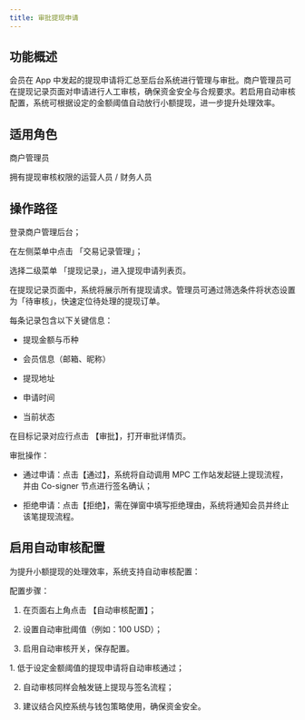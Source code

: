 ```yaml
---
title: 审批提现申请
---
```


## 功能概述

会员在 App 中发起的提现申请将汇总至后台系统进行管理与审批。商户管理员可在提现记录页面对申请进行人工审核，确保资金安全与合规要求。若启用自动审核配置，系统可根据设定的金额阈值自动放行小额提现，进一步提升处理效率。

## 适用角色

商户管理员

拥有提现审核权限的运营人员 / 财务人员

## 操作路径


<Steps>
<Step title="进入提现记录页面">
    登录商户管理后台；

在左侧菜单中点击 「交易记录管理」；

选择二级菜单 「提现记录」，进入提现申请列表页。
</Step>
<Step title="查看待审批申请">

在提现记录页面中，系统将展示所有提现请求。管理员可通过筛选条件将状态设置为「待审核」，快速定位待处理的提现订单。

每条记录包含以下关键信息：

* 提现金额与币种

* 会员信息（邮箱、昵称）

* 提现地址

* 申请时间

* 当前状态
</Step>
<Step title="人工审批提现申请">
在目标记录对应行点击 【审批】，打开审批详情页。

审批操作：
* 通过申请：点击【通过】，系统将自动调用 MPC 工作站发起链上提现流程，并由 Co-signer 节点进行签名确认；

* 拒绝申请：点击【拒绝】，需在弹窗中填写拒绝理由，系统将通知会员并终止该笔提现流程。

</Step>
</Steps>

## 启用自动审核配置

为提升小额提现的处理效率，系统支持自动审核配置：

配置步骤：

1. 在页面右上角点击 【自动审核配置】；

2. 设置自动审批阈值（例如：100 USD）；

3. 启用自动审核开关，保存配置。

<Tip> 
1. 低于设定金额阈值的提现申请将自动审核通过；

2. 自动审核同样会触发链上提现与签名流程；

3. 建议结合风控系统与钱包策略使用，确保资金安全。
</Tip>


